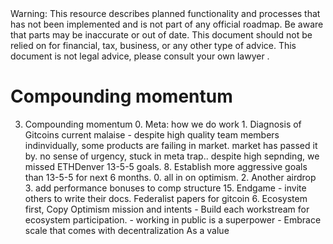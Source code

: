 
<Callout type="warning">
  Warning: This resource describes planned functionality and processes that has
  not been implemented and is not part of any official roadmap. Be aware that parts may be inaccurate or out of
  date.  This document should not be relied on for financial, tax, business, or any other type of advice.  This document is not legal advice, please consult your own lawyer .
</Callout>

# Compounding momentum


3. Compounding momentum
    0. Meta: how we do work
        1. Diagnosis of Gitcoins current malaise - despite high quality team members indinvidually, some products are failing in market. market has passed it by. no sense of urgency, stuck in meta trap.. despite high sepnding, we missed ETHDenver 13-5-5 goals.
    8. Establish more aggressive goals than 13-5-5 for next 6 months.
    0. all in on optimism.
    2. Another airdrop
        3. add performance bonuses to comp structure
    15. Endgame - invite others to write their docs. Federalist papers for gitcoin
    6. Ecosystem first, Copy Optimism mission and intents
        - Build each workstream for ecosystem participation.
        - working in public is a superpower - Embrace scale that comes with decentralization As a value



